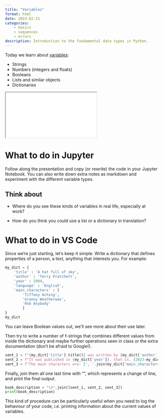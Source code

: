 ```yaml
---
title: "Variables"
format: html
date: 2023-02-21
categories:
    - basics
    - sequences
    - errors
description: Introduction to the fundamental data types in Python.
---
```



Today we learn about [variables](../slides/variables.qmd){target="_blank"}:

- Strings
- Numbers (integers and floats)
- Booleans
- Lists and similar objects
- Dictionaries

<div>
```{=html}
<iframe class="slide-deck" src="../slides/variables.html"></iframe>
```
</div>


# What to do in Jupyter

Follow along the presentation and copy (or rewrite) the code in your Jupyter Notebook. You can also write down extra notes as markdown and experiment with the different variable types.

## Think about

- Where do you see these kinds of variables in real life, especially at work?

- How do you think you could use a list or a dictionary in translation?

# What to do in VS Code

Since we're just starting, let's keep it simple. Write a dictionary that defines properties of a person, a text, anything that interests you. For example:

```python
my_dict = {
    'title' : 'A hat full of sky',
    'author' : 'Terry Pratchett',
    'year' : 2004,
    'language' : 'English',
    'main_characters' : [
        'Tiffany Aching',
        'Granny Weatherwax',
        'Rob Anybody'
        ]
}
my_dict
```

You can leave Boolean values out, we'll see more about their use later.

Then try to write a number of f-strings that combines different values from inside the dictionary and maybe further operations seen in class or the extra documentation (don't be afraid to Google!).

```python
sent_1 = f"{my_dict['title'].title()} was written by {my_dict['author'].title()} in {my_dict['language']}."
sent_2 = f"It was published in {my_dict['year']}, that is, {2023-my_dict['year']} years ago."
sent_3 = f"The main characters are: {', '.join(my_dict['main_characters'])}."
```

Finally, join them all one last time with "\n", which represents a change of line, and print the final output.

```python
book_description = "\n".join([sent_1, sent_2, sent_3])
print(book_description)
```

This kind of procedure can be particularly useful when you need to log the behaviour of your code, i.e. printing information about the current values of variables.
